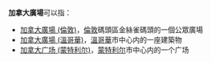 '''加拿大廣場'''可以指：

*[[加拿大廣場_(倫敦)|加拿大廣場 (倫敦)]]，[[倫敦|倫敦]]碼頭區金絲雀碼頭的一個公眾廣場
*[[加拿大廣場_(溫哥華)|加拿大廣場 (溫哥華)]]，[[溫哥華|溫哥華]]市中心内的一座建築物
*[[加拿大广场_(蒙特利尔)|加拿大广场 (蒙特利尔)]]，[[蒙特利尔|蒙特利尔]]市中心内的一个广场

{{disambig|Cat=五字地名消歧义}}